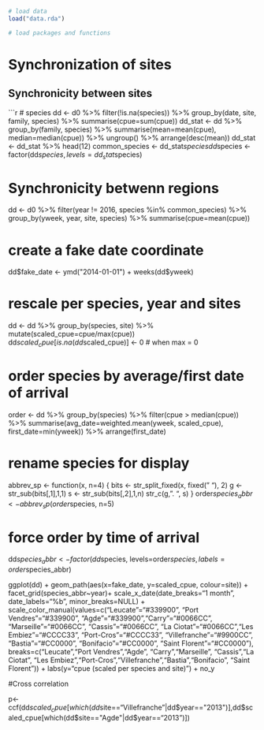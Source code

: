```r

# load data
load("data.rda")

# load packages and functions


```

# Synchronization of sites

## Synchronicity between sites

```r

# species
dd <- d0 %>% filter(!is.na(species)) %>% group_by(date, site, family, species) %>% summarise(cpue=sum(cpue))
dd_stat <- dd %>% group_by(family, species) %>% summarise(mean=mean(cpue), median=median(cpue)) %>% ungroup() %>% arrange(desc(mean))
dd_stat <- dd_stat %>% head(12)
common_species <- dd_stat$species
dd$species <- factor(dd$species, levels=dd_stat$species)

# Synchronicity betwenn regions

dd <- d0 %>% filter(year != 2016, species %in% common_species) %>% group_by(yweek, year, site, species) %>% summarise(cpue=mean(cpue))

# create a fake date coordinate
dd$fake_date <- ymd("2014-01-01") + weeks(dd$yweek)

# rescale per species, year and sites
dd <- dd %>% group_by(species, site) %>% mutate(scaled_cpue=cpue/max(cpue))
dd$scaled_cpue[is.na(dd$scaled_cpue)] <- 0  # when max = 0


# order species by average/first date of arrival
order <- dd %>%
  group_by(species) %>%
  filter(cpue > median(cpue)) %>%
  summarise(avg_date=weighted.mean(yweek, scaled_cpue), first_date=min(yweek)) %>%
  arrange(first_date)

# rename species for display
abbrev_sp <- function(x, n=4) {
  bits <- str_split_fixed(x, fixed(" "), 2)
  g <- str_sub(bits[,1],1,1)
  s <- str_sub(bits[,2],1,n)
  str_c(g, ". ", s)
}
order$species_abbr <- abbrev_sp(order$species, n=5)

# force order by time of arrival
dd$species_abbr <- factor(dd$species, levels=order$species, labels=order$species_abbr)

ggplot(dd) +
  geom_path(aes(x=fake_date, y=scaled_cpue, colour=site)) +
  facet_grid(species_abbr~year)+
  scale_x_date(date_breaks="1 month", date_labels="%b", minor_breaks=NULL) +
  scale_color_manual(values=c("Leucate"="#339900", "Port Vendres"="#339900",
                                     "Agde"="#339900","Carry"="#0066CC",
                                     "Marseille"="#0066CC", "Cassis"="#0066CC",
                                     "La Ciotat"="#0066CC","Les Embiez"="#CCCC33",
                                     "Port-Cros"="#CCCC33", "Villefranche"="#9900CC",
                                     "Bastia"="#CC0000", "Bonifacio"="#CC0000", "Saint Florent"="#CC0000"),
                     breaks=c("Leucate","Port Vendres","Agde",
                              "Carry","Marseille", "Cassis","La Ciotat",
                              "Les Embiez","Port-Cros","Villefranche","Bastia","Bonifacio",
                              "Saint Florent")) +
labs(y="cpue (scaled per species and site)") + no_y



#Cross correlation

p<- ccf(dd$scaled_cpue[which(dd$site=="Villefranche"|dd$year=="2013")],dd$scaled_cpue[which(dd$site=="Agde"|dd$year=="2013")])

